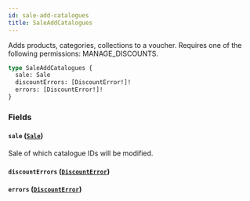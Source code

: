 ```yaml
---
id: sale-add-catalogues
title: SaleAddCatalogues
---
```



Adds products, categories, collections to a voucher. Requires one of the following permissions: MANAGE_DISCOUNTS.

```graphql
type SaleAddCatalogues {
  sale: Sale
  discountErrors: [DiscountError!]!
  errors: [DiscountError!]!
}
```


### Fields

#### `sale` ([`Sale`](../../../developer/api-reference/objects/sale))

Sale of which catalogue IDs will be modified.


#### `discountErrors` ([`DiscountError`](../../../developer/api-reference/objects/discount-error))




#### `errors` ([`DiscountError`](../../../developer/api-reference/objects/discount-error))






